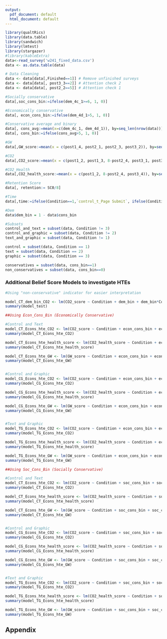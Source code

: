 ```yaml
---
output:
  pdf_document: default
  html_document: default
---
```

```r
library(qualtRics)
library(data.table)
library(sandwich)
library(lmtest)
library(stargazer)
#library(kableExtra)
data<-read_survey('w241_fixed_data.csv')
data <- as.data.table(data)
```

```r
# Data Cleaning
data <- data[data[,Finished==1]] # Remove unfinished surveys
data <- data[data[, post3_3==2]] # Attention check 2
data <- data[data[, post2_2==5]] # Attention check 1
```


```r

#Socially conservative
data[,soc_cons_bin:=ifelse(dem_4c_1>=6, 1, 0)]

#Economically conservative
data[, econ_cons_bin:=ifelse(dem_4d_1>5, 1, 0)]

#Conservative average and binary
data[, cons_avg:=mean(x=c(dem_4c_1, dem_4d_1)), by=seq_len(nrow(data))]
data[, cons_bin:=ifelse(cons_avg>5, 1, 0)]

#GW
data[,GW_score:=mean(x = c(post1_4, post2_1, post2_3, post3_2)), by=seq_len(nrow(data))]

#CO2
data[,CO2_score:=mean(x = c(post1_2, post1_3, 8-post2_4, post3_1, post3_4)), by=seq_len(nrow(data))]

#CO2_Health
data[,CO2_health_score:=mean(x = c(post1_2, 8-post2_4, post3_4)), by=seq_len(nrow(data))]

#Retention Score
data[, retention:= SC0/8]

#Time
data[,time:=ifelse(Condition==1,`control_t_Page Submit`, ifelse(Condition==2, `co2_t_Page Submit`, `graphic_t_Page Submit`))]

#Dem
data$dem_bin = 1 - data$cons_bin
```

```r
#Subsets
control_and_text = subset(data, Condition != 3)
control_and_graphic = subset(data, Condition != 2)
text_and_graphic = subset(data, Condition != 1)

control = subset(data, Condition == 1)
text = subset(data, Condition == 2)                              
graphic = subset(data, Condition == 3)

conservatives = subset(data, cons_bin==1)
non_conservatives = subset(data, cons_bin==0)
```


### Additional Belief Score Models to investigate HTEs



```r
#Using "non-conservative" indicator for easier interpretation

model_CT_dem_bin_CO2 <- lm(CO2_score ~ Condition + dem_bin + dem_bin*Condition, data=control_and_text)
summary(model_test)
```

```r
##Using Econ_Cons_Bin (Economically Conservative)

#Control and Text
model_CT_Econs_hte_CO2 <- lm(CO2_score ~ Condition + econ_cons_bin + econ_cons_bin*Condition,data=control_and_text)
summary(model_CT_Econs_hte_CO2)

model_CT_Econs_hte_health_score <- lm(CO2_health_score ~ Condition + econ_cons_bin + econ_cons_bin*Condition,data=control_and_text)
summary(model_CT_Econs_hte_health_score)

model_CT_Econs_hte_GW <- lm(GW_score ~ Condition + econ_cons_bin + econ_cons_bin*Condition, data=control_and_text)
summary(model_CT_Econs_hte_GW)


#Control and Graphic
model_CG_Econs_hte_CO2 <- lm(CO2_score ~ Condition + econ_cons_bin + econ_cons_bin*Condition,data=control_and_graphic)
summary(model_CG_Econs_hte_CO2)

model_CG_Econs_hte_health_score <- lm(CO2_health_score ~ Condition + econ_cons_bin + econ_cons_bin*Condition,data=control_and_graphic)
summary(model_CG_Econs_hte_health_score)

model_CG_Econs_hte_GW <- lm(GW_score ~ Condition + econ_cons_bin + econ_cons_bin*Condition, data=control_and_graphic)
summary(model_CG_Econs_hte_GW)


#Text and Graphic
model_TG_Econs_hte_CO2 <- lm(CO2_score ~ Condition + econ_cons_bin + econ_cons_bin*Condition,data=text_and_graphic)
summary(model_TG_Econs_hte_CO2)

model_TG_Econs_hte_health_score <- lm(CO2_health_score ~ Condition + econ_cons_bin + econ_cons_bin*Condition,data=text_and_graphic)
summary(model_TG_Econs_hte_health_score)

model_TG_Econs_hte_GW <- lm(GW_score ~ Condition + econ_cons_bin + econ_cons_bin*Condition, data=text_and_graphic)
summary(model_TG_Econs_hte_GW)
```

```r
##Using Soc_Cons_Bin (Socially Conservative)

#Control and Text
model_CT_Econs_hte_CO2 <- lm(CO2_score ~ Condition + soc_cons_bin + soc_cons_bin*Condition,data=control_and_text)
summary(model_CT_Econs_hte_CO2)

model_CT_Econs_hte_health_score <- lm(CO2_health_score ~ Condition + soc_cons_bin + soc_cons_bin*Condition,data=control_and_text)
summary(model_CT_Econs_hte_health_score)

model_CT_Econs_hte_GW <- lm(GW_score ~ Condition + soc_cons_bin + soc_cons_bin*Condition, data=control_and_text)
summary(model_CT_Econs_hte_GW)


#Control and Graphic
model_CG_Econs_hte_CO2 <- lm(CO2_score ~ Condition + soc_cons_bin + soc_cons_bin*Condition,data=control_and_graphic)
summary(model_CG_Econs_hte_CO2)

model_CG_Econs_hte_health_score <- lm(CO2_health_score ~ Condition + soc_cons_bin + soc_cons_bin*Condition,data=control_and_graphic)
summary(model_CG_Econs_hte_health_score)

model_CG_Econs_hte_GW <- lm(GW_score ~ Condition + soc_cons_bin + soc_cons_bin*Condition, data=control_and_graphic)
summary(model_CG_Econs_hte_GW)


#Text and Graphic
model_TG_Econs_hte_CO2 <- lm(CO2_score ~ Condition + soc_cons_bin + soc_cons_bin*Condition,data=text_and_graphic)
summary(model_TG_Econs_hte_CO2)

model_TG_Econs_hte_health_score <- lm(CO2_health_score ~ Condition + soc_cons_bin + soc_cons_bin*Condition,data=text_and_graphic)
summary(model_TG_Econs_hte_health_score)

model_TG_Econs_hte_GW <- lm(GW_score ~ Condition + soc_cons_bin + soc_cons_bin*Condition, data=text_and_graphic)
summary(model_TG_Econs_hte_GW)
```


## Appendix